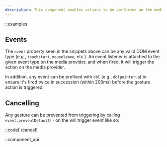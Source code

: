 ```yaml
---
description: This component enables actions to be performed on the media based on user gestures.
---
```


::examples

## Events

The `event` property seen in the snippets above can be any valid DOM event type
(e.g., `touchstart`, `mouseleave`, etc.). An event listener is attached to the given event
type on the media provider, and when fired, it will trigger the action on the media provider.

In addition, any event can be prefixed with `dbl` (e.g., `dblpointerup`) to ensure it's fired twice
in succession (within 200ms) before the gesture action is triggered.

## Cancelling

Any gesture can be prevented from triggering by calling `event.preventDefault()` on the
will trigger event like so:

::code[./cancel]

::component_api
